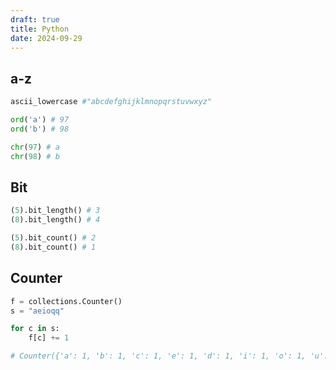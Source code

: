 ---
draft: true
title: Python
date: 2024-09-29
---

## a-z
```py
ascii_lowercase #"abcdefghijklmnopqrstuvwxyz"
```

```py
ord('a') # 97
ord('b') # 98

chr(97) # a
chr(98) # b
```

## Bit
```py
(5).bit_length() # 3
(8).bit_length() # 4
```

```py
(5).bit_count() # 2
(8).bit_count() # 1
```


## Counter
```py
f = collections.Counter()
s = "aeioqq"

for c in s:
	f[c] += 1

# Counter({'a': 1, 'b': 1, 'c': 1, 'e': 1, 'd': 1, 'i': 1, 'o': 1, 'u': 1})
```
